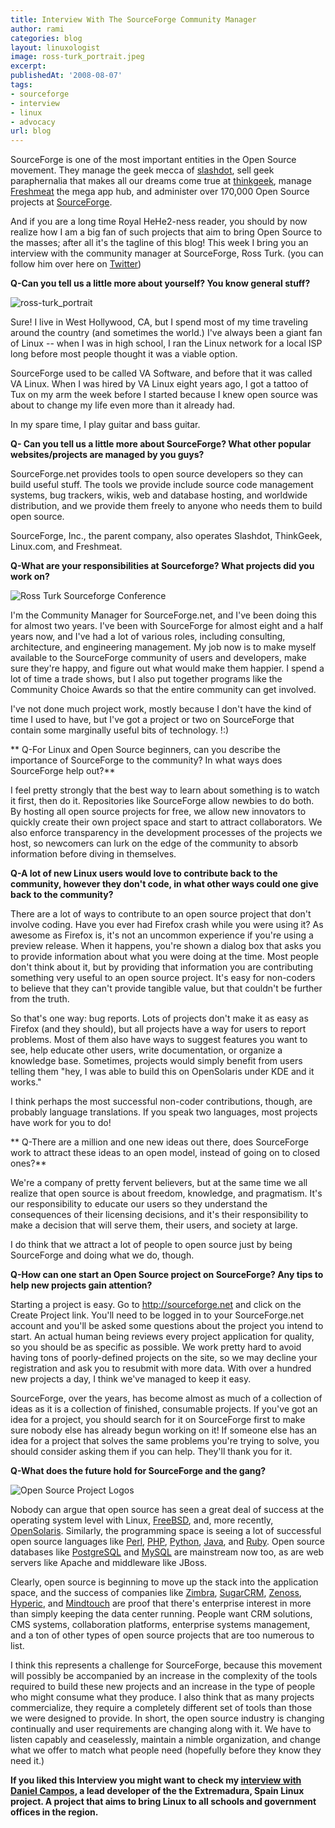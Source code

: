 ```yaml
---
title: Interview With The SourceForge Community Manager
author: rami
categories: blog
layout: linuxologist
image: ross-turk_portrait.jpeg
excerpt:
publishedAt: '2008-08-07'
tags:
- sourceforge
- interview
- linux
- advocacy
url: blog
---
```


SourceForge is one of the most important entities in the Open Source movement. They manage the geek mecca of [slashdot](http://www.slashdot.com), sell geek paraphernalia that makes all our dreams come true at [thinkgeek](http://www.thinkgeek.com), manage [Freshmeat](http://www.freshmeat.net/) the mega app hub, and administer over 170,000 Open Source projects at [SourceForge](http://www.sourceforge.net).


And if you are a long time Royal HeHe2-ness reader, you should by now realize how I am a big fan of such projects that aim to bring Open Source to the masses; after all it's the tagline of this blog! This week I bring you an interview with the community manager at SourceForge, Ross Turk. (you can follow him over here on [Twitter](http://twitter.com/rossturk))

**Q-Can you tell us a little more about yourself? You know general stuff?**

![ross-turk_portrait](/assets/images/content/blog/ross-turk_portrait.jpeg)

Sure! I live in West Hollywood, CA, but I spend most of my time traveling around the country (and sometimes the world.) I've always been a giant fan of Linux -- when I was in high school, I ran the Linux network for a local ISP long before most people thought it was a viable option.

SourceForge used to be called VA Software, and before that it was called VA Linux. When I was hired by VA Linux eight years ago, I got a tattoo of Tux on my arm the week before I started because I knew open source was about to change my life even more than it already had.

In my spare time, I play guitar and bass guitar.

**Q- Can you tell us a little more about SourceForge? What other popular websites/projects are managed by you guys?**

SourceForge.net provides tools to open source developers so they can build useful stuff. The tools we provide include source code management systems, bug trackers, wikis, web and database hosting, and worldwide distribution, and we provide them freely to anyone who needs them to build open source.

SourceForge, Inc., the parent company, also operates Slashdot, ThinkGeek, Linux.com, and Freshmeat.

**Q-What are your responsibilities at Sourceforge? What projects did you work on?**

![Ross Turk Sourceforge Conference](/assets/images/content/blog/ross-turk-sourceforge-conference.jpg)

I'm the Community Manager for SourceForge.net, and I've been doing this for almost two years. I've been with SourceForge for almost eight and a half years now, and I've had a lot of various roles, including consulting, architecture, and engineering management. My job now is to make myself available to the SourceForge community of users and developers, make sure they're happy, and figure out what would make them happier. I spend a lot of time a trade shows, but I also put together programs like the Community Choice Awards so that the entire community can get involved.

I've not done much project work, mostly because I don't have the kind of time I used to have, but I've got a project or two on SourceForge that contain some marginally useful bits of technology. !:)

** Q-For Linux and Open Source beginners, can you describe the importance of SourceForge to the community? In what ways does SourceForge help out?**

I feel pretty strongly that the best way to learn about something is to watch it first, then do it. Repositories like SourceForge allow newbies to do both. By hosting all open source projects for free, we allow new innovators to quickly create their own project space and start to attract collaborators. We also enforce transparency in the development processes of the projects we host, so newcomers can lurk on the edge of the community to absorb information before diving in themselves.

**Q-A lot of new Linux users would love to contribute back to the community, however they don't code, in what other ways could one give back to the community?**

There are a lot of ways to contribute to an open source project that don't involve coding. Have you ever had Firefox crash while you were using it? As awesome as Firefox is, it's not an uncommon experience if you're using a preview release. When it happens, you're shown a dialog box that asks you to provide information about what you were doing at the time. Most people don't think about it, but by providing that information you are contributing something very useful to an open source project. It's easy for non-coders to believe that they can't provide tangible value, but that couldn't be further from the truth.

So that's one way: bug reports. Lots of projects don't make it as easy as Firefox (and they should), but all projects have a way for users to report problems. Most of them also have ways to suggest features you want to see, help educate other users, write documentation, or organize a knowledge base. Sometimes, projects would simply benefit from users telling them "hey, I was able to build this on OpenSolaris under KDE and it works."

I think perhaps the most successful non-coder contributions, though, are probably language translations. If you speak two languages, most projects have work for you to do!

** Q-There are a million and one new ideas out there, does SourceForge work to attract these ideas to an open model, instead of going on to closed ones?**

We're a company of pretty fervent believers, but at the same time we all realize that open source is about freedom, knowledge, and pragmatism. It's our responsibility to educate our users so they understand the consequences of their licensing decisions, and it's their responsibility to make a decision that will serve them, their users, and society at large.

I do think that we attract a lot of people to open source just by being SourceForge and doing what we do, though.

**Q-How can one start an Open Source project on SourceForge? Any tips to help new projects gain attention?**

Starting a project is easy. Go to http://sourceforge.net and click on the Create Project link. You'll need to be logged in to your SourceForge.net account and you'll be asked some questions about the project you intend to start. An actual human being reviews every project application for quality, so you should be as specific as possible. We work pretty hard to avoid having tons of poorly-defined projects on the site, so we may decline your registration and ask you to resubmit with more data. With over a hundred new projects a day, I think we've managed to keep it easy.

SourceForge, over the years, has become almost as much of a collection of ideas as it is a collection of finished, consumable projects. If you've got an idea for a project, you should search for it on SourceForge first to make sure nobody else has already begun working on it! If someone else has an idea for a project that solves the same problems you're trying to solve, you should consider asking them if you can help. They'll thank you for it.

**Q-What does the future hold for SourceForge and the gang?**

![Open Source Project Logos](/assets/images/content/blog/opensourceprojectlogos.png)

Nobody can argue that open source has seen a great deal of success at the operating system level with Linux, [FreeBSD](http://www.freebsd.org), and, more recently, [OpenSolaris](http://www.opensolaris.org). Similarly, the programming space is seeing a lot of successful open source languages like [Perl](http://www.perl.org), [PHP](http://www.php.net), [Python](http://www.python.org), [Java](http://www.java.com), and [Ruby](http://www.ruby-lang.org/en/). Open source databases like [PostgreSQL](http://www.postgresql.org) and [MySQL](http://www.mysql.com) are mainstream now too, as are web servers like Apache and middleware like JBoss.

Clearly, open source is beginning to move up the stack into the application space, and the success of companies like [Zimbra](http://www.zimbra.com), [SugarCRM](http://www.sugarcrm.com), [Zenoss](http://www.zenoss.com), [Hyperic](http://www.hyperic.com), and [Mindtouch](http://www.mindtouch.com) are proof that there's enterprise interest in more than simply keeping the data center running. People want CRM solutions, CMS systems, collaboration platforms, enterprise systems management, and a ton of other types of open source projects that are too numerous to list.

I think this represents a challenge for SourceForge, because this movement will possibly be accompanied by an increase in the complexity of the tools required to build these new projects and an increase in the type of people who might consume what they produce. I also think that as many projects commercialize, they require a completely different set of tools than those we were designed to provide. In short, the open source industry is changing continually and user requirements are changing along with it. We have to listen capably and ceaselessly, maintain a nimble organization, and change what we offer to match what people need (hopefully before they know they need it.)

**If you liked this Interview you might want to check my [interview with Daniel Campos](/2008/02/07/an-interview-with-spanish-region-extremadura-linux-developer), a lead developer of the the Extremadura, Spain Linux project. A project that aims to bring Linux to all schools and government offices in the region.**
